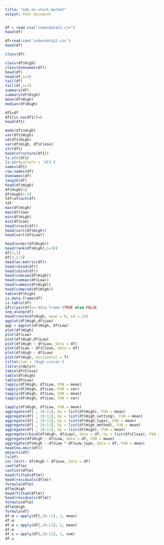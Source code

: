 ---
title: "eda on stock market"
output: html_document
---
```{r}
df = read.csv("indexdata22.csv")
head(df)
```

```{r}
df=read.csv('indexdata22.csv')
head(df)

```

```{r}
class(df)

```


```{r}
class(df$High)
class(dimnames(df))
head(df)
head(df,n=3)
tail(df)
tail(df,n=3)
summary(df)
summary(df$High)
mean(df$High)
median(df$High)

df1=df
df1[is.na(df1)]=0
head(df1)

mode(df1$High)
var(df1$High)
sd(df1$High)
var(df$High, df$Close)
str(df1)
head(structure(df1))
ls.str(df1)
ls.str(pattern = 'df1')
names(df1)
row.names(df)
dimnames(df)
length(df)
head(df$High)
df$High[3]
df$High[1:5]
tdf=attach(df)
tdf
max(df$High)
max(df$low)
min(df$High)
min(df$Low)
head(stack(df))
head(sort(df$High))
head(sort(df$Low))


```

```{r}
head(order(df$High))
head(rank(df$High),n=10)
df[3,3]
df[3,1:5]
head(as.matrix(df))
head(rbind(df))
head(cbind(df))
head(cumsum(df$High))
head(cummax(df$Low))
head(cummin(df$High))
head(cumprod(df$High))
table(df$high)
is.data.frame(df)
is.table(df)
if(class(df)=='data.frame')TRUE else FALSE
seq_along(df)
head(rnorm(df$High, mean = 0, sd = 1))
qqplot(df$High,df$Low)
qqp = qqplot(df$High, df$Low)
plot(df$High)
plot(df$Low)
plot(df$High,df$Low)
plot(df$High ~ df$Low, data = df)
plot(df$Low ~ df$Close, data = df)
plot(df$High ~ df$Low)
plot(df$High, horizontal = T)
title(xlab = 'High scores')
library(dplyr)
table(df$Close)
table(df$High)
table(df$Low)
tapply(df$High, df$Low, FUN = mean)
tapply(df$High, df$Low, FUN = var)
tapply(df$High, df$Low, FUN = mean)
tapply(df$High, df$Low, FUN = var)

tapply(df$High, df$Low, FUN = mean)
aggregate(df[ , 10:11], by = list(df$High), FUN = mean)
aggregate(df[ , 10:11], by = list(df$High_setting), FUN = mean)
aggregate(df[ , 10:11], by = list(df$High_type), FUN = mean)
aggregate(df[ , 10:11], by = list(df$High_method), FUN = mean)
aggregate(df[ , 10:11], by = list(df$High), FUN = mean)
aggregate(cbind(df$High, df$Low), data = df, by = list(df$Close), FUN = mean)
aggregate(df$High ~ df$Low, data = df, FUN = mean)
aggregate(df$High ~ df$Low * df$Low_type, data = df, FUN = mean)
head(na.omit(df))
objects(df)
ls(df)
cor.test(~ df$High + df$Low, data = df)
coef(dflm)
confint(dflm)
head(fitted(dflm))
head(residuals(dflm))
formula(dflm)
dflm$High
head(fitted(dflm))
head(residuals(dflm))
formula(dflm)
dflm$High
formula(df)
df.m = apply(df[,10:11], 2, mean)
df.m
df.m = apply(df[,10:11], 2, mean)
df.m
df.s = apply(df[,10:11], 2, sum)
df.s

```

